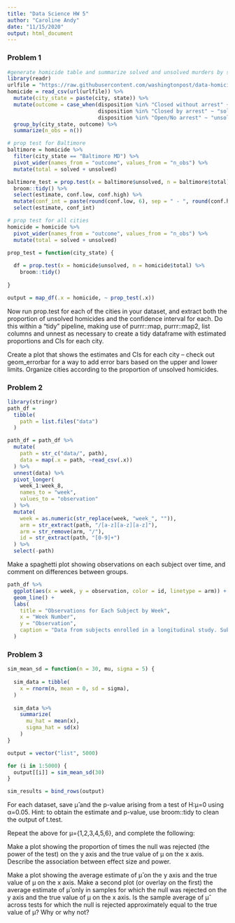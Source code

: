 ```yaml
---
title: "Data Science HW 5"
author: "Caroline Andy"
date: "11/15/2020"
output: html_document
---
```


### Problem 1

```r
#generate homicide table and summarize solved and unsolved murders by state
library(readr)
urlfile = "https://raw.githubusercontent.com/washingtonpost/data-homicides/master/homicide-data.csv"
homicide = read_csv(url(urlfile)) %>%
  mutate(city_state = paste(city, state)) %>%
  mutate(outcome = case_when(disposition %in% "Closed without arrest" ~ "unsolved",
                             disposition %in% "Closed by arrest" ~ "solved", 
                             disposition %in% "Open/No arrest" ~ "unsolved")) %>%
  group_by(city_state, outcome) %>%
  summarize(n_obs = n())

# prop test for Baltimore
baltimore = homicide %>%
  filter(city_state == "Baltimore MD") %>%
  pivot_wider(names_from = "outcome", values_from = "n_obs") %>%
  mutate(total = solved + unsolved)

baltimore_test = prop.test(x = baltimore$unsolved, n = baltimore$total) %>%
  broom::tidy() %>%
  select(estimate, conf.low, conf.high) %>%
  mutate(conf_int = paste(round(conf.low, 6), sep = " - ", round(conf.high, 6))) %>%
  select(estimate, conf_int)

# prop test for all cities
homicide = homicide %>%
  pivot_wider(names_from = "outcome", values_from = "n_obs") %>%
  mutate(total = solved + unsolved) 

prop_test = function(city_state) {
  
  df = prop.test(x = homicide$unsolved, n = homicide$total) %>%
    broom::tidy() 
    
}

output = map_df(.x = homicide, ~ prop_test(.x))

```

Now run prop.test for each of the cities in your dataset, and extract both the proportion of unsolved homicides and the confidence interval for each. Do this within a “tidy” pipeline, making use of purrr::map, purrr::map2, list columns and unnest as necessary to create a tidy dataframe with estimated proportions and CIs for each city.

Create a plot that shows the estimates and CIs for each city – check out geom_errorbar for a way to add error bars based on the upper and lower limits. Organize cities according to the proportion of unsolved homicides.



### Problem 2

```r
library(stringr)
path_df = 
  tibble(
    path = list.files("data")
  )

path_df = path_df %>%
  mutate(
    path = str_c("data/", path),
    data = map(.x = path, ~read_csv(.x))
  ) %>%
  unnest(data) %>%
  pivot_longer(
    week_1:week_8,
    names_to = "week",
    values_to = "observation"
  ) %>%
  mutate(
    week = as.numeric(str_replace(week, "week_", "")),
    arm = str_extract(path, "/[a-z][a-z][a-z]"),
    arm = str_remove(arm, "/"),
    id = str_extract(path, "[0-9]+")
  ) %>%
  select(-path)
```

Make a spaghetti plot showing observations on each subject over time, and comment on differences between groups.

```r
path_df %>%
  ggplot(aes(x = week, y = observation, color = id, linetype = arm)) + 
  geom_line() +
  labs(
    title = "Observations for Each Subject by Week",
    x = "Week Number",
    y = "Observation",
    caption = "Data from subjects enrolled in a longitudinal study. Subjects 01 through 05 were enrolled in the control arm, \nand subjects 06 through 10 in the experimental arm"
  )
```

### Problem 3

```r
sim_mean_sd = function(n = 30, mu, sigma = 5) {
  
  sim_data = tibble(
    x = rnorm(n, mean = 0, sd = sigma),
  ) 
  
  sim_data %>%
    summarize(
      mu_hat = mean(x),
      sigma_hat = sd(x)
    )
}

output = vector("list", 5000)

for (i in 1:5000) {
  output[[i]] = sim_mean_sd(30)
}

sim_results = bind_rows(output)


```


For each dataset, save μ̂  and the p-value arising from a test of H:μ=0 using α=0.05. Hint: to obtain the estimate and p-value, use broom::tidy to clean the output of t.test.

Repeat the above for μ={1,2,3,4,5,6}, and complete the following:

Make a plot showing the proportion of times the null was rejected (the power of the test) on the y axis and the true value of μ on the x axis. Describe the association between effect size and power.

Make a plot showing the average estimate of μ̂  on the y axis and the true value of μ on the x axis. Make a second plot (or overlay on the first) the average estimate of μ̂  only in samples for which the null was rejected on the y axis and the true value of μ on the x axis. Is the sample average of μ̂  across tests for which the null is rejected approximately equal to the true value of μ? Why or why not?

